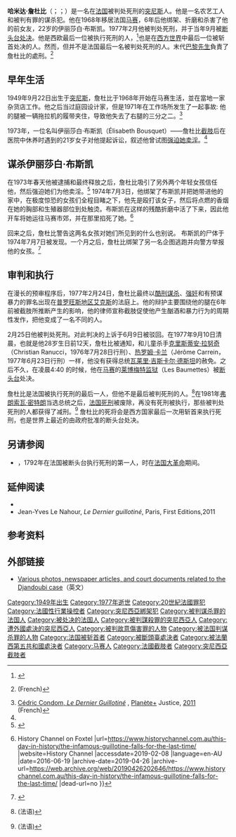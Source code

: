 {{Rough translation|time=2020-10-23T01:31:35+00:00}}
{{Infobox criminal
|name               = 哈米达·詹杜比
|image              = Hamida Djandoubi.jpg
|image_size         = 225px
|caption            = 1977年2月，在等候审讯的詹杜比
|birth_date         = {{Birth date|1949|9|22}}
|birth_place        = [[法属突尼斯|法属突尼斯]][[突尼斯_(城市)|突尼斯市]]
|death_date         = {{Death date and age|1977|9|10|1949|9|22}}
|death_place        = {{FR}}[[马赛|马赛]][[莱博梅特监狱|莱博梅特监狱]]（Les Baumettes）
|resting_place      = {{FR}}[[马赛|马赛]][[圣皮埃尔公墓_(马赛)|圣皮埃尔公墓]]（Cimetière Saint-Pierre）
|nationality        = 突尼斯人
|education          =
|occupation         = {{le|庭园设计家|Landscaping}}，[[性行业操控者|皮条客]]
|conviction_status  =  1977年9月被[[断头台|断头台]]执行[[死刑|死刑]]
|parents            =
|motive             = 报复之前的刑事指控
|conviction         = 所有指控被判有罪 (1977年2月25日)
|victims            = 伊丽莎白·布斯凯，22岁
|date               = 1973年初 <small>(操控卖淫)</small> – 1974年7月3日 <small>(谋杀)</small>
|locations          = [[马赛|马赛]]<br />[[朗松普罗旺斯|朗松普罗旺斯]]
|image_name         = 
|image_alt          =
|image_caption      = Djandoubi being escorted to his trial at the Cour d'assises d'Aix-en-Provence, February 1977
|cause              = [[断头台|断头台]]处决
|alias              = "皮条杀手"
|charge             = [[性行业操控者|操控卖淫]]<br />[[强奸|强奸]] (2起)<br/>[[酷刑谋杀|酷刑谋杀]]<br />有预谋的暴力犯罪 (3起)<ref>[http://www.ina.fr/video/CAA7701152601 Exécution d'Hamida Djandoubi à Marseille] {{Wayback|url=http://www.ina.fr/video/CAA7701152601 |date=20200807135127 }}, TF1, September 10, 1977. [[Institut_national_de_l'audiovisuel|INA]]. Retrieved August 31, 2017.</ref>
|conviction_penalty = [[死刑|死刑]] (1977年2月25日)
|apprehended = 1974年8月11日 
}}
'''哈米达·詹杜比'''（{{lang-fr|Hamida Djandoubi}}；{{lang-ar|حميدة جندوبي}}；{{bd|1949年|9月22日|1977年|9月10日}}）是一名在[[法国|法国]]被判处死刑的[[突尼斯|突尼斯]]人。他是一名农艺工人和被判有罪的谋杀犯。他在1968年移居法国[[马赛|马赛]]，6年后他绑架、折磨和杀害了他的前女友，22岁的伊丽莎白·布斯凯。1977年2月他被判处死刑，并于当年9月被[[断头台|断头台]][[死刑|处决]]。他是西欧最后一位被执行死刑的人，<ref name="Zimring2004">{{cite book|author=Franklin E. Zimring|title=The Contradictions of American Capital Punishment|url=https://books.google.com/books?id=sRTiBwAAQBAJ&pg=PT33|date=2004-09-24|publisher=Oxford University Press|isbn=978-0-19-029237-9|pages=33–|access-date=2020-10-22|archive-date=2016-02-05|archive-url=https://web.archive.org/web/20160205085613/https://books.google.com/books?id=sRTiBwAAQBAJ&pg=PT33|dead-url=no}}</ref>也是在[[西方世界|西方世界]]中最后一位被斩首处决的人。然而，但并不是法国最后一名被判处死刑的人。末代[[巴黎先生|巴黎先生]]{{Link-en|馬塞爾·謝瓦利埃|Marcel Chevalier}}負責了詹杜比的處刑。<ref name="isf">{{Citation | title = Les deux derniers bourreaux français toujours vivants | url = http://www.ladepeche.fr/article/2007/09/10/8914-les-deux-derniers-bourreaux-francais-toujours-vivants.html | publisher = La Dépêche du Midi | date = 2007-09-10 | accessdate = 2020-10-22 | archive-date = 2019-09-20 | archive-url = https://web.archive.org/web/20190920071643/https://www.ladepeche.fr/article/2007/09/10/8914-les-deux-derniers-bourreaux-francais-toujours-vivants.html | dead-url = no }} (French)</ref>

==早年生活==
1949年9月22日出生于[[突尼斯|突尼斯]]，詹杜比于1968年开始在马赛生活，並在當地一家杂货店工作。他之后当过庭园设计家，但是1971年在工作场所发生了一起事故: 他的腿被一辆拖拉机的履带夹住，导致他失去了右腿的三分之二。<ref name="youtube.com">[https://www.youtube.com/watch?v=xxaflU33708 Cédric Condom, ''Le Dernier Guillotiné''] {{Wayback|url=https://www.youtube.com/watch?v=xxaflU33708 |date=20201228013335 }}, [[Planète+|Planète+]] Justice, [[2011_in_television|2011]] (French)</ref>

1973年，一位名叫伊丽莎白·布斯凯（Élisabeth Bousquet）——詹杜比[[截肢|截肢]]后在医院中休养时遇到的21岁女子对他提起诉讼，叙述他曾试图[[强逼卖淫|强迫她卖淫]]。<ref name="youtube.com"/>

==谋杀伊丽莎白·布斯凯==
在1973年春天他被逮捕和最终释放之后，詹杜比吸引了另外两个年轻女孩信任他，然后强迫她们为他卖淫。<ref>{{cite book |last1=Beadle |first1=Jeremy |last2=Harrison |first2=Ian |title=Firsts, Lasts and Only's: Crime |date=2007 |publisher=Pavilion Books |isbn=9781905798049 |page=169 |url=https://books.google.com/books?id=CQdOF2zxlGgC&pg=PA169&lpg=PA169&dq=Murder+of+Elisabeth+Bousquet#q=Murder%20of%20Elisabeth%20Bousquet |language=en}}</ref> 1974年7月3日，他绑架了布斯凯并把她带进他的家中，在极度惊恐的女孩们全程目睹之下，他先是殴打该女子，然后将点燃的香烟在她的胸部和生殖器部位到处触烫。布斯凯在这样的残酷折磨中活了下来，因此他开车将她运往马赛市郊，并在那里掐死了她。{{sfn|Mercer|2008}}<ref>{{cite web |title=The Infamous Guillotine Falls for the Last Time {{!}} History Channel on Foxtel |url=https://www.historychannel.com.au/this-day-in-history/the-infamous-guillotine-falls-for-the-last-time/ |website=History Channel |accessdate=2019-02-08 |language=en-AU |date=2016-06-19 |archive-date=2019-04-26 |archive-url=https://web.archive.org/web/20190426202646/https://www.historychannel.com.au/this-day-in-history/the-infamous-guillotine-falls-for-the-last-time/ |dead-url=no }}</ref>

回来之后，詹杜比警告这两名女孩对她们所见到的什么也别说。{{sfn|Mercer|2008}} 布斯凯的尸体于1974年7月7日被发现。一个月之后，詹杜比绑架了另一名企图逃跑并向警方举报他的女孩。<ref>{{cite web |title=The Guillotines Final Bite |url=https://www.pressreader.com/ |website=www.pressreader.com |publisher=Ottawa Citizen |accessdate=2019-02-08 |date=2008-08-03 |archive-date=2019-09-19 |archive-url=https://web.archive.org/web/20190919020317/https://www.pressreader.com/ |dead-url=no }}</ref>

==审判和执行==
在漫长的预审程序后，1977年2月24日，詹杜比最终以[[酷刑谋杀|酷刑谋杀]]、[[强奸|强奸]]和有预谋暴力的罪名出现在[[普罗旺斯地区艾克斯|普罗旺斯地区艾克斯]]的法庭上。他的辩护主要围绕他的腿在6年前被截肢所推断产生的影响，他的律师宣称截肢促使他产生酗酒和暴力行为的周期性发作，把他变成了一名不同的人。

2月25日他被判处死刑。对此判决的上诉于6月9日被驳回。在1977年9月10日清晨，也就是他28岁生日前12天，詹杜比被通知，和儿童杀手[[克里斯蒂安·拉努奇|克里斯蒂安·拉努奇]]（Christian Ranucci，1976年7月28日行刑）、[[热罗姆·卡兰|热罗姆·卡兰]]（Jérôme Carrein，1977年6月23日行刑）一样，他没有获得总统[[瓦莱里·吉斯卡尔·德斯坦|瓦莱里·吉斯卡尔·德斯坦]]的赦免。之后不久，在凌晨4:40 的时候，他在[[马赛|马赛]]的[[莱博梅特监狱|莱博梅特监狱]]（Les Baumettes）被[[断头台|断头台]]处决。

詹杜比是法国被执行死刑的最后一人，但他不是最后被判死刑的人。<ref name = rfi>{{Citation | title = La dernière exécution capitale date de 30 ans | url = http://www.rfi.fr/actufr/articles/093/article_56265.asp | publisher = Radio France internationale | date = 2007-09-10 | accessdate = 2020-10-22 | archive-date = 2011-05-19 | archive-url = https://web.archive.org/web/20110519102454/http://www.rfi.fr/actufr/articles/093/article_56265.asp | dead-url = no }} (法语)</ref>在1981年[[弗朗索瓦·密特朗|弗朗索瓦·密特朗]]当选总统之后，[[法国死刑|法国死刑]]被废除，再没有死刑被执行，那些被判处死刑的人都获得了减刑。<ref name = nouvelobs>{{Citation | title = Il y a 30 ans, avait lieu la dernière exécution | url = http://tempsreel.nouvelobs.com/actualites/societe/20070910.OBS4158/il_y_a_30_ans_avait_lieula_derniere_execution.html | publisher = Le Nouvel Observateur | date = 2007-09-10 | accessdate = 2020-10-22 | archive-date = 2008-02-27 | archive-url = https://web.archive.org/web/20080227015639/http://tempsreel.nouvelobs.com/actualites/societe/20070910.OBS4158/il_y_a_30_ans_avait_lieula_derniere_execution.html | dead-url = no }} (法语)</ref> 詹杜比的死将会是西方国家最后一次用斩首来执行死刑，也是世界上最近的由政府批准的断头台处决。 

==另请参阅==
* {{link-en|尼古拉斯·雅克·佩勒捷|Nicolas Jacques Pelletier}}，1792年在法国被断头台执行死刑的第一人，时在[[法国大革命|法国大革命]]期间。

==延伸阅读==
* {{cite book |last1=Mercer |first1=Jeremy |title=当断头台落下：血腥的开端和恐怖的结束带给法国的血河，1791--1977|date=2008 |publisher=麦克米伦 |isbn=9781429936088 |url=https://books.google.com/books?id=xlSQE7VekvwC&printsec=frontcover&dq=Murder+of+Elisabeth+Bousquet#q=Elisabeth%20Bousquet |ref=harv |language=en}}
* Jean-Yves Le Nahour, ''Le Dernier guillotiné'', Paris, First Editions,2011

==参考资料==
{{Reflist}}

==外部链接==
* [http://www.jeremymercer.net/ancillary-material-for-guillotine/ Various photos, newspaper articles, and court documents related to the Djandoubi case]{{Wayback|url=http://www.jeremymercer.net/ancillary-material-for-guillotine/ |date=20110720093113 }}（英文）

{{Authority control}}
{{DEFAULTSORT:Djandoubi, Hamida}}
[[Category:1949年出生|Category:1949年出生]]
[[Category:1977年逝世|Category:1977年逝世]]
[[Category:20世紀法國罪犯|Category:20世紀法國罪犯]]
[[Category:法國性行業操控者|Category:法國性行業操控者]]
[[Category:突尼西亞綁架犯|Category:突尼西亞綁架犯]]
[[Category:被判谋杀罪的法国人|Category:被判谋杀罪的法国人]]
[[Category:被处决的法国人|Category:被处决的法国人]]
[[Category:被判謀殺罪的突尼西亞人|Category:被判謀殺罪的突尼西亞人]]
[[Category:遭外國處決的突尼西亞人|Category:遭外國處決的突尼西亞人]]
[[Category:被判故意傷害罪的人物|Category:被判故意傷害罪的人物]]
[[Category:被法国判谋杀罪的人物|Category:被法国判谋杀罪的人物]]
[[Category:法国被斩首者|Category:法国被斩首者]]
[[Category:被斷頭臺處決者|Category:被斷頭臺處決者]]
[[Category:被法蘭西第五共和國處決者|Category:被法蘭西第五共和國處決者]]
[[Category:马赛人|Category:马赛人]]
[[Category:法國截肢者|Category:法國截肢者]]
[[Category:突尼西亞截肢者|Category:突尼西亞截肢者]]